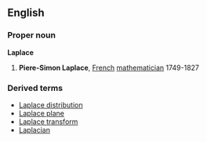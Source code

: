 ==English==
===Proper noun===
{{wikipediapar|Pierre-Simon Laplace}}
'''Laplace'''
#{{mathematics}} '''Piere-Simon Laplace''', [[French]] [[mathematician]] 1749-1827
===Derived terms===
*[[Laplace distribution]]
*[[Laplace plane]]
*[[Laplace transform]]
*[[Laplacian]]